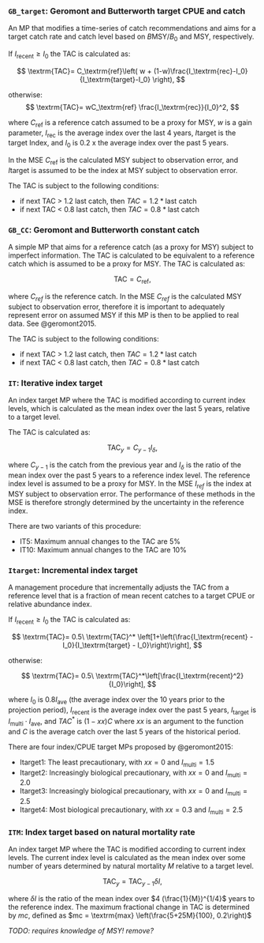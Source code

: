 ### `GB_target`: Geromont and Butterworth target CPUE and catch

An MP that modifies a time-series of catch recommendations and aims for a target catch rate and catch level based on $B\textrm{MSY}/B_0$ and MSY, respectively.

If $I_\textrm{recent}\ge I_0$ the TAC is calculated as:

$$
\textrm{TAC}= C_\textrm{ref}\left( w + (1-w)\frac{I_\textrm{rec}-I_0}{I_\textrm{target}-I_0} \right),
$$

otherwise:
$$
\textrm{TAC}= wC_\textrm{ref} \frac{I_\textrm{rec}}{I_0}^2,
$$

where $C_\textrm{ref}$ is a reference catch assumed to be a proxy for MSY, $w$ is a gain parameter, $I_\textrm{rec}$ is the average index over the last 4 years, $I\textrm{target}$ is the target Index, and $I_0$ is 0.2 x the average index over the past 5 years.

In the MSE $C_\textrm{ref}$ is the calculated MSY subject to observation error, and $I\textrm{target}$ is assumed to be the index at MSY subject to observation error.

The TAC is subject to the following conditions:

- if next TAC > 1.2 last catch, then $TAC = 1.2 * \textrm{last catch}$
- if next TAC < 0.8 last catch, then $TAC = 0.8 * \textrm{last catch}$

<!-- *TODO: this one assumes a proxy for MSY! remove?* -->
<!-- Thoughts:
- requires a reference index level and a reference catch (MSY)
- not suitable to combine with a historical reference level because we don't have index values going back that far to match up between the real and simulated data
-->

### `GB_CC`: Geromont and Butterworth constant catch

A simple MP that aims for a reference catch (as a proxy for MSY) subject to imperfect information. The TAC is calculated to be equivalent to a reference catch which is assumed to be a proxy for MSY. The TAC is calculated as:

$$
\textrm{TAC} = C_\textrm{ref},
$$

where $C_{ref}$ is the reference catch. In the MSE $C_{ref}$ is the calculated MSY subject to observation error, therefore it is important to adequately represent error on assumed MSY if this MP is then to be applied to real data. See @geromont2015\.

The TAC is subject to the following conditions:

- if next TAC > 1.2 last catch, then $TAC = 1.2 * \textrm{last catch}$
- if next TAC < 0.8 last catch, then $TAC = 0.8 * \textrm{last catch}$

<!-- *TODO: remove this MP because it assumes knowing MSY?* -->
<!-- Thoughts:
- this one might be a candidate to substitute an historical reference point
-->

### `IT`: Iterative index target

An index target MP where the TAC is modified according to current index levels, which is calculated as the mean index over the last 5 years, relative to a target level.

The TAC is calculated as:

$$
\textrm{TAC}_y = C_{y-1} I_\delta,
$$

where $C_{y-1}$ is the catch from the previous year and $I_\delta$ is the ratio of the mean index over the past 5 years to a reference index level. The reference index level is assumed to be a proxy for MSY. In the MSE $I_{ref}$ is the index at MSY subject to observation error. The performance of these methods in the MSE is therefore strongly determined by the uncertainty in the reference index.

There are two variants of this procedure:

- IT5: Maximum annual changes to the TAC are 5%
- IT10: Maximum annual changes to the TAC are 10%

<!-- *TODO: depends on knowing MSY! Remove?* -->

<!-- Thoughts:
- might not be a great candidate for substituting an historical reference point since it depends on knowing the index at MSY
- although here and elsewhere perhaps we could pick a recent index level as a reference, which implies that the stock is approximately at MSY currently
-->

### `Itarget`: Incremental index target

A management procedure that incrementally adjusts the TAC from a reference level that is a fraction of mean recent catches to a target CPUE or relative abundance index.

If $I_\textrm{recent}\ge I_0$ the TAC is calculated as:

$$
\textrm{TAC}= 0.5\ \textrm{TAC}^* \left[1+\left(\frac{I_\textrm{recent} - I_0}{I_\textrm{target} - I_0}\right)\right],
$$

otherwise:

$$
\textrm{TAC}= 0.5\ \textrm{TAC}^*\left[\frac{I_\textrm{recent}^2}{I_0}\right],
$$

where $I_0$ is $0.8 I_\textrm{ave}$ (the average index over the 10 years prior to the projection period), $I_\textrm{recent}$ is the average index over the past 5 years, $I_\textrm{target}$ is $I_\textrm{multi} \cdot I_\textrm{ave}$, and $TAC^*$ is $(1-xx)C$ where $xx$ is an argument to the function and $C$ is the average catch over the last 5 years of the historical period.

There are four index/CPUE target MPs proposed by @geromont2015:

- Itarget1: The least precautionary, with $xx = 0$ and $I_\textrm{multi} = 1.5$
- Itarget2: Increasingly biological precautionary, with $xx = 0$ and $I_\textrm{multi} = 2.0$
- Itarget3: Increasingly biological precautionary, with $xx = 0$ and $I_\textrm{multi} = 2.5$
- Itarget4: Most biological precautionary, with $xx = 0.3$ and $I_\textrm{multi} = 2.5$

### `ITM`: Index target based on natural mortality rate

An index target MP where the TAC is modified according to current index levels. The current index level is calculated as the mean index over some number of years determined by natural mortality $M$ relative to a target level.

$$
\textrm{TAC}_y = \textrm{TAC}_{y-1} \delta I,
$$

where $\delta I$ is the ratio of the mean index over $4 (\frac{1}{M})^{1/4}$ years to the reference index. The maximum fractional change in TAC is determined by $mc$, defined as $mc = \textrm{max} \left(\frac{5+25M}{100}, 0.2\right)$

<!--

### `SBT2`: Complex SBT1 Simple management procedure

SBT2, requires, amongst other things, knowledge of mean recruitment over the last 5 and 10 years! not realistic to apply in our case

For SBT2, the TAC is calculated as:

$$
\textrm{TAC}_y = 0.5 (C_{y-1} + C_\textrm{targ} \delta),
$$

where $C_{y-1}$ is catch in the previous year, $C_\textrm{targ}$ is a target catch, and:

$$
\delta =
\begin{cases}
R^{1+epsR} & \textrm{if}\ R \lt 1 \\
R^{1-epsR} & \textrm{if}\ R \ge 1,
\end{cases}
$$

where $epsR$ is a control parameter and $R = \frac{\bar{r}}{\phi}$ where $\bar{r}$ is the mean recruitment over the last 5 years and $\phi$ is the mean recruitment over the last 10 years.

-->

*TODO: requires knowledge of MSY! remove?*
